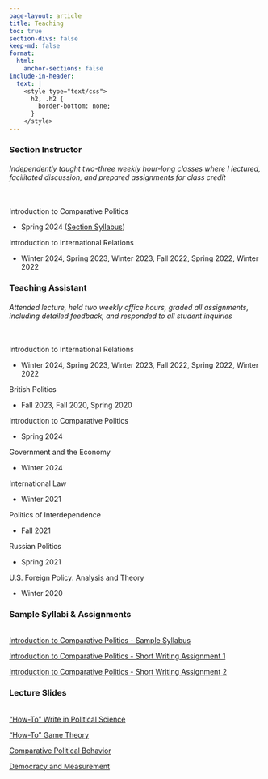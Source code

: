 ```yaml
---
page-layout: article
title: Teaching
toc: true
section-divs: false
keep-md: false
format:
  html:
    anchor-sections: false
include-in-header:
  text: |
    <style type="text/css">
      h2, .h2 {
        border-bottom: none;
      }
    </style>
---
```


### Section Instructor
###### Independently taught two-three weekly hour-long classes where I lectured, facilitated discussion, and prepared assignments for class credit
<br> 
Introduction to Comparative Politics

  + Spring 2024 ([Section Syllabus](https://www.dropbox.com/scl/fi/ijbfnptbe6xvh2ialpr33/TBalogh_Section-Syllabus-POL-02_SQ2024.pdf?rlkey=f4lt1zxudq0r6nbxkkchhzs1k&st=wd9vfj8w&dl=0))
  
Introduction to International Relations

  + Winter 2024, Spring 2023, Winter 2023, Fall 2022, Spring 2022, Winter 2022

### Teaching Assistant
###### Attended lecture, held two weekly office hours, graded all assignments, including detailed feedback, and responded to all student inquiries
<br>
Introduction to International Relations 

  + Winter 2024, Spring 2023, Winter 2023, Fall 2022, Spring 2022, Winter 2022

British Politics

  + Fall 2023, Fall 2020, Spring 2020
  
Introduction to Comparative Politics

  + Spring 2024
  
Government and the Economy

  + Winter 2024
  
International Law

  + Winter 2021
  
Politics of Interdependence 

  + Fall 2021
  
Russian Politics

  + Spring 2021
  
U.S. Foreign Policy: Analysis and Theory 
  
  + Winter 2020


### Sample Syllabi & Assignments
<br>
[Introduction to Comparative Politics - Sample Syllabus](https://www.dropbox.com/scl/fi/srjzei8l66yx9y2ftnab7/Intro-to-CP-Syllabus_Balogh.pdf?rlkey=rm4dvvw8ktb3e9xjzntfu9cvb&st=l9zsyxor&dl=0)

[Introduction to Comparative Politics - Short Writing Assignment 1](https://www.dropbox.com/scl/fi/f6dzrlzqepo7jfenn8o3k/Section-Memo-1.pdf?rlkey=vbowageq5q5yr9guxpjfe3qsh&st=43fvsecq&dl=0)

[Introduction to Comparative Politics - Short Writing Assignment 2](https://www.dropbox.com/scl/fi/fm3pd8fhb2kbgp7thwu9h/Section-Memo-2.pdf?rlkey=rkgzbhrz4f1haq9bmjboe92sj&st=pzz1verf&dl=0)


### Lecture Slides
<br>
["How-To" Write in Political Science](https://www.dropbox.com/scl/fi/m1czzsd4ngzoztas4br8l/Balogh_General-Writing-Tips.pdf?rlkey=m6a49iizxrsuwxcud1eclqgvq&st=5r3pt5jq&dl=0)

["How-To" Game Theory](https://www.dropbox.com/scl/fi/mrocs1073085k488r7ekh/game-theory-slides.pdf?rlkey=8kwowaofxkh3c5ftdo6og75o5&st=7jt7kjy8&dl=0)

[Comparative Political Behavior](https://www.dropbox.com/scl/fi/092g3ooicgphrfvrvvb8f/Comparative-Political-Behavior.pdf?rlkey=i044fbinw6igcc53aqek6s7gi&st=35zmtd7l&dl=0)

[Democracy and Measurement](https://www.dropbox.com/scl/fi/6l254w64h8pmegmv8dvtp/Democracy-and-Measurement.pdf?rlkey=dmoafuj9mcse79iz6wgzwqt4o&st=6t2bcvxa&dl=0)





